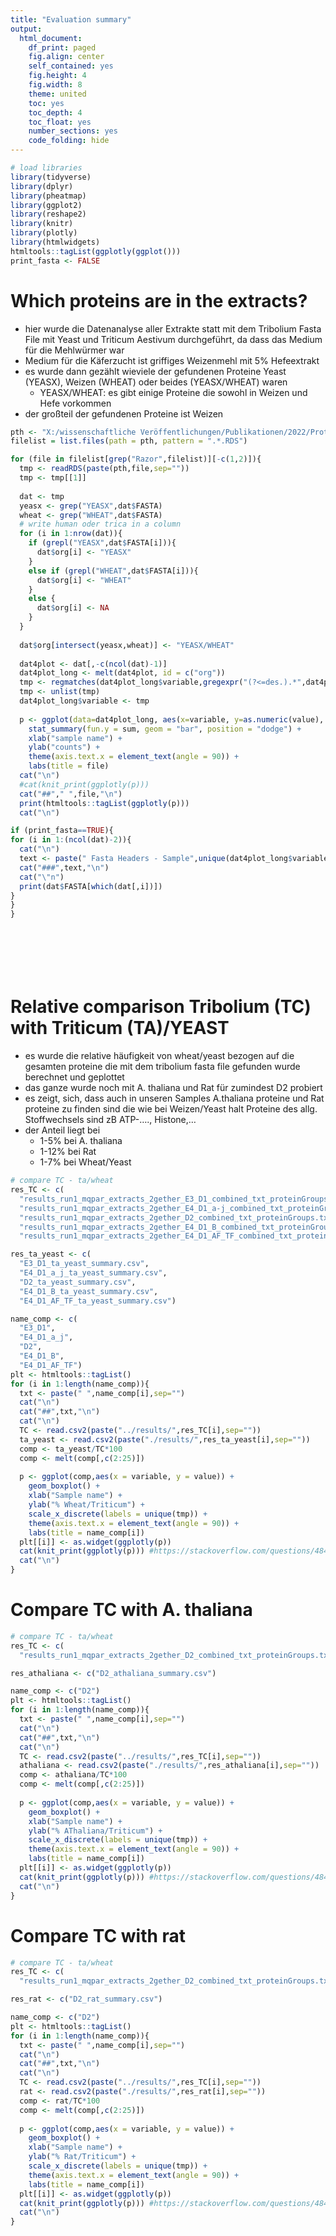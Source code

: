 ```yaml
---
title: "Evaluation summary"
output:
  html_document:
    df_print: paged
    fig.align: center
    self_contained: yes
    fig.height: 4
    fig.width: 8
    theme: united
    toc: yes
    toc_depth: 4
    toc_float: yes
    number_sections: yes
    code_folding: hide
---
```

```r
# load libraries
library(tidyverse)
library(dplyr)
library(pheatmap)
library(ggplot2)
library(reshape2)
library(knitr)
library(plotly)
library(htmlwidgets)
htmltools::tagList(ggplotly(ggplot()))
print_fasta <- FALSE
```


# Which proteins are in the extracts?

* hier wurde die Datenanalyse aller Extrakte statt mit dem Tribolium Fasta File mit Yeast und Triticum Aestivum durchgeführt, da dass das Medium für die Mehlwürmer war
* Medium für die Käferzucht ist griffiges Weizenmehl mit 5% Hefeextrakt
* es wurde dann gezählt wieviele der gefundenen Proteine Yeast (YEASX), Weizen (WHEAT) oder beides (YEASX/WHEAT) waren
  + YEASX/WHEAT: es gibt einige Proteine die sowohl in Weizen und Hefe vorkommen
* der großteil der gefundenen Proteine ist Weizen

```r
pth <- "X:/wissenschaftliche Veröffentlichungen/Publikationen/2022/Proteomics_JRS_DL/data/ta_yeast/results/"
filelist = list.files(path = pth, pattern = ".*.RDS")

for (file in filelist[grep("Razor",filelist)][-c(1,2)]){
  tmp <- readRDS(paste(pth,file,sep=""))
  tmp <- tmp[[1]]
  
  dat <- tmp
  yeasx <- grep("YEASX",dat$FASTA)
  wheat <- grep("WHEAT",dat$FASTA)
  # write human oder trica in a column
  for (i in 1:nrow(dat)){
    if (grepl("YEASX",dat$FASTA[i])){
      dat$org[i] <- "YEASX"
    }
    else if (grepl("WHEAT",dat$FASTA[i])){
      dat$org[i] <- "WHEAT"
    }
    else {
      dat$org[i] <- NA
    }
  }
  
  dat$org[intersect(yeasx,wheat)] <- "YEASX/WHEAT"
  
  dat4plot <- dat[,-c(ncol(dat)-1)]
  dat4plot_long <- melt(dat4plot, id = c("org"))
  tmp <- regmatches(dat4plot_long$variable,gregexpr("(?<=des.).*",dat4plot_long$variable,perl=TRUE))
  tmp <- unlist(tmp)
  dat4plot_long$variable <- tmp
  
  p <- ggplot(data=dat4plot_long, aes(x=variable, y=as.numeric(value), fill=org)) +
    stat_summary(fun.y = sum, geom = "bar", position = "dodge") +
    xlab("sample name") +
    ylab("counts") +
    theme(axis.text.x = element_text(angle = 90)) +
    labs(title = file)
  cat("\n")
  #cat(knit_print(ggplotly(p)))
  cat("##"," ",file,"\n")
  print(htmltools::tagList(ggplotly(p)))
  cat("\n")

if (print_fasta==TRUE){
for (i in 1:(ncol(dat)-2)){
  cat("\n")
  text <- paste(" Fasta Headers - Sample",unique(dat4plot_long$variable)[i])
  cat("###",text,"\n")
  cat("\"n")
  print(dat$FASTA[which(dat[,i])])
}
}
}








```

# Relative comparison Tribolium (TC) with Triticum (TA)/YEAST

* es wurde die relative häufigkeit von wheat/yeast bezogen auf die gesamten proteine die mit dem tribolium fasta file gefunden wurde berechnet und geplottet
* das ganze wurde noch mit A. thaliana und Rat für zumindest D2 probiert
* es zeigt, sich, dass auch in unseren Samples A.thaliana proteine und Rat proteine zu finden sind die wie bei Weizen/Yeast halt Proteine des allg. Stoffwechsels sind zB ATP-...., Histone,...
* der Anteil liegt bei
  + 1-5% bei A. thaliana
  + 1-12% bei Rat
  + 1-7% bei Wheat/Yeast


$$%WHEAT/YEAST={number of proteins wheat/yeast} / {number of proteins tribolium}$$




```r
# compare TC - ta/wheat
res_TC <- c(
  "results_run1_mqpar_extracts_2gether_E3_D1_combined_txt_proteinGroups.txt_summary.csv",
  "results_run1_mqpar_extracts_2gether_E4_D1_a-j_combined_txt_proteinGroups.txt_summary.csv",
  "results_run1_mqpar_extracts_2gether_D2_combined_txt_proteinGroups.txt_summary.csv",
  "results_run1_mqpar_extracts_2gether_E4_D1_B_combined_txt_proteinGroups.txt_summary.csv",
  "results_run1_mqpar_extracts_2gether_E4_D1_AF_TF_combined_txt_proteinGroups.txt_summary.csv")

res_ta_yeast <- c(
  "E3_D1_ta_yeast_summary.csv",
  "E4_D1_a_j_ta_yeast_summary.csv",
  "D2_ta_yeast_summary.csv",	
  "E4_D1_B_ta_yeast_summary.csv",
  "E4_D1_AF_TF_ta_yeast_summary.csv")

name_comp <- c(
  "E3_D1",
  "E4_D1_a_j",
  "D2",
  "E4_D1_B",
  "E4_D1_AF_TF")
plt <- htmltools::tagList()
for (i in 1:length(name_comp)){
  txt <- paste(" ",name_comp[i],sep="")
  cat("\n")
  cat("##",txt,"\n")
  cat("\n")
  TC <- read.csv2(paste("../results/",res_TC[i],sep=""))
  ta_yeast <- read.csv2(paste("./results/",res_ta_yeast[i],sep=""))
  comp <- ta_yeast/TC*100
  comp <- melt(comp[,c(2:25)])
  
  p <- ggplot(comp,aes(x = variable, y = value)) +
    geom_boxplot() + 
    xlab("Sample name") + 
    ylab("% Wheat/Triticum") +
    scale_x_discrete(labels = unique(tmp)) +
    theme(axis.text.x = element_text(angle = 90)) +
    labs(title = name_comp[i])
  plt[[i]] <- as.widget(ggplotly(p))
  cat(knit_print(ggplotly(p))) #https://stackoverflow.com/questions/48458390/how-to-print-html-interactive-plotly-graphs-within-a-lapply-loop-using-knitr-ren
  cat("\n")
}
```

# Compare TC with A. thaliana

```r
# compare TC - ta/wheat
res_TC <- c(
  "results_run1_mqpar_extracts_2gether_D2_combined_txt_proteinGroups.txt_summary.csv")

res_athaliana <- c("D2_athaliana_summary.csv")

name_comp <- c("D2")
plt <- htmltools::tagList()
for (i in 1:length(name_comp)){
  txt <- paste(" ",name_comp[i],sep="")
  cat("\n")
  cat("##",txt,"\n")
  cat("\n")
  TC <- read.csv2(paste("../results/",res_TC[i],sep=""))
  athaliana <- read.csv2(paste("./results/",res_athaliana[i],sep=""))
  comp <- athaliana/TC*100
  comp <- melt(comp[,c(2:25)])
  
  p <- ggplot(comp,aes(x = variable, y = value)) +
    geom_boxplot() + 
    xlab("Sample name") + 
    ylab("% AThaliana/Triticum") +
    scale_x_discrete(labels = unique(tmp)) +
    theme(axis.text.x = element_text(angle = 90)) +
    labs(title = name_comp[i])
  plt[[i]] <- as.widget(ggplotly(p))
  cat(knit_print(ggplotly(p))) #https://stackoverflow.com/questions/48458390/how-to-print-html-interactive-plotly-graphs-within-a-lapply-loop-using-knitr-ren
  cat("\n")
}
```



# Compare TC with rat

```r
# compare TC - ta/wheat
res_TC <- c(
  "results_run1_mqpar_extracts_2gether_D2_combined_txt_proteinGroups.txt_summary.csv")

res_rat <- c("D2_rat_summary.csv")

name_comp <- c("D2")
plt <- htmltools::tagList()
for (i in 1:length(name_comp)){
  txt <- paste(" ",name_comp[i],sep="")
  cat("\n")
  cat("##",txt,"\n")
  cat("\n")
  TC <- read.csv2(paste("../results/",res_TC[i],sep=""))
  rat <- read.csv2(paste("./results/",res_rat[i],sep=""))
  comp <- rat/TC*100
  comp <- melt(comp[,c(2:25)])
  
  p <- ggplot(comp,aes(x = variable, y = value)) +
    geom_boxplot() + 
    xlab("Sample name") + 
    ylab("% Rat/Triticum") +
    scale_x_discrete(labels = unique(tmp)) +
    theme(axis.text.x = element_text(angle = 90)) +
    labs(title = name_comp[i])
  plt[[i]] <- as.widget(ggplotly(p))
  cat(knit_print(ggplotly(p))) #https://stackoverflow.com/questions/48458390/how-to-print-html-interactive-plotly-graphs-within-a-lapply-loop-using-knitr-ren
  cat("\n")
}
```







